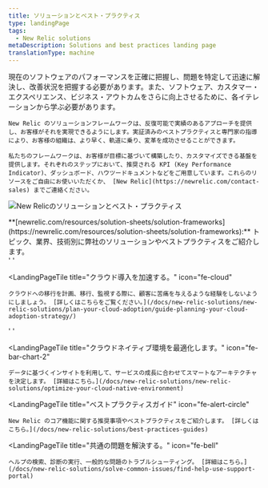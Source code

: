 ```yaml
---
title: ソリューションとベスト・プラクティス
type: landingPage
tags:
  - New Relic solutions
metaDescription: Solutions and best practices landing page
translationType: machine
---
```



<LandingPageHero>
  <HeroContent>
    現在のソフトウェアのパフォーマンスを正確に把握し、問題を特定して迅速に解決し、改善状況を把握する必要があります。また、ソフトウェア、カスタマー・エクスペリエンス、ビジネス・アウトカムをさらに向上させるために、各イテレーションから学ぶ必要があります。

    New Relic のソリューションフレームワークは、反復可能で実績のあるアプローチを提供し、お客様がそれを実現できるようにします。実証済みのベストプラクティスと専門家の指導により、お客様の組織は、より早く、軌道に乗り、変革を成功させることができます。

    私たちのフレームワークは、お客様が目標に基づいて構築したり、カスタマイズできる基盤を提供します。それぞれのステップにおいて、推奨される KPI (Key Performance Indicator)、ダッシュボード、ハウツードキュメントなどをご用意しています。これらのリソースをご自由にお使いいただくか、 [New Relic](https://newrelic.com/contact-sales) までご連絡ください。
  </HeroContent>

  <img
    src={solutionsLandingPage}
    title="New Relicのソリューションとベスト・プラクティス"
    alt="New Relicのソリューションとベスト・プラクティス"
  />

  <figcaption>
    **[newrelic.com/resources/solution-sheets/solution-frameworks](https://newrelic.com/resources/solution-sheets/solution-frameworks):** トピック、業界、技術別に弊社のソリューションやベストプラクティスをご紹介します。
  </figcaption>
</LandingPageHero>

<LandingPageTileGrid>
  ' '

  <LandingPageTile
    title="クラウド導入を加速する。"
    icon="fe-cloud"
  >
    クラウドへの移行を計画、移行、監視する際に、顧客に苦痛を与えるような経験をしないようにしましょう。 [詳しくはこちらをご覧ください。](/docs/new-relic-solutions/new-relic-solutions/plan-your-cloud-adoption/guide-planning-your-cloud-adoption-strategy/)
  </LandingPageTile>

  ' '

  <LandingPageTile
    title="クラウドネイティブ環境を最適化します。"
    icon="fe-bar-chart-2"
  >
    データに基づくインサイトを利用して、サービスの成長に合わせてスマートなアーキテクチャを決定します。 [詳細はこちら。](/docs/new-relic-solutions/new-relic-solutions/optimize-your-cloud-native-environment)
  </LandingPageTile>

  <LandingPageTile
    title="ベストプラクティスガイド"
    icon="fe-alert-circle"
  >
    New Relic のコア機能に関する推奨事項やベストプラクティスをご紹介します。 [詳しくはこちら。](/docs/new-relic-solutions/best-practices-guides)
  </LandingPageTile>

  <LandingPageTile
    title="共通の問題を解決する。"
    icon="fe-bell"
  >
    ヘルプの検索、診断の実行、一般的な問題のトラブルシューティング。 [詳細はこちら。](/docs/new-relic-solutions/solve-common-issues/find-help-use-support-portal)
  </LandingPageTile>
</LandingPageTileGrid>
